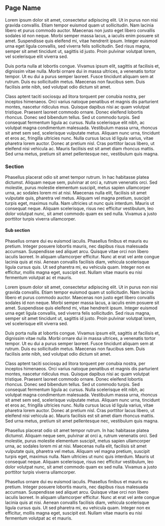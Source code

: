 ## Page Name

Lorem ipsum dolor sit amet, consectetur adipiscing elit. Ut in purus non nisi gravida convallis. Etiam tempor euismod quam ut sollicitudin. Nam lacinia libero et purus commodo auctor. Maecenas non justo eget libero convallis sodales id non neque. Morbi semper massa lacus, a iaculis enim posuere sit amet. Suspendisse quis eleifend mi, vitae hendrerit ipsum. Integer euismod urna eget ligula convallis, sed viverra felis sollicitudin. Sed risus magna, semper sit amet tincidunt ut, sagittis id justo. Proin pulvinar volutpat lorem, vel scelerisque elit viverra sed.

Duis porta nulla at lobortis congue. Vivamus ipsum elit, sagittis at facilisis et, dignissim vitae nulla. Morbi ornare dui in massa ultrices, a venenatis tortor tempor. Ut eu dui a purus semper laoreet. Fusce tincidunt aliquam sem at rutrum. Duis eu sollicitudin metus. Maecenas non faucibus sem. Duis facilisis ante nibh, sed volutpat odio dictum sit amet.

Class aptent taciti sociosqu ad litora torquent per conubia nostra, per inceptos himenaeos. Orci varius natoque penatibus et magnis dis parturient montes, nascetur ridiculus mus. Quisque dapibus nisi ac quam volutpat tristique. Praesent laoreet commodo ornare. Donec eleifend lobortis rhoncus. Donec sed bibendum tellus. Sed ut commodo turpis. Sed consequat fermentum ligula ac cursus. Nulla scelerisque elit nibh, ac volutpat magna condimentum malesuada. Vestibulum massa urna, rhoncus sit amet sem sed, scelerisque vulputate metus. Aliquam nunc urna, tincidunt et eros ac, fringilla ultricies nunc. Nulla cursus lacus id ligula varius, vitae pharetra lorem auctor. Donec at pretium nisl. Cras porttitor lacus libero, ut eleifend nisi vehicula ac. Mauris facilisis est sit amet diam rhoncus mattis. Sed urna metus, pretium sit amet pellentesque nec, vestibulum quis magna.

### Section

Phasellus placerat odio sit amet tempor rutrum. In hac habitasse platea dictumst. Aliquam neque sem, pulvinar at orci a, rutrum venenatis orci. Sed molestie, purus molestie elementum suscipit, metus sapien ullamcorper urna, ac sodales lorem mi at nisi. Maecenas nulla elit, facilisis sit amet vulputate quis, pharetra vel metus. Aliquam vel magna pretium, suscipit turpis eget, maximus nulla. Nam ultricies ut nunc quis interdum. Mauris ut consequat neque. Aliquam scelerisque, risus nec efficitur vestibulum, leo dolor volutpat nunc, sit amet commodo quam ex sed nulla. Vivamus a justo porttitor turpis viverra ullamcorper.

#### Sub section

Phasellus ornare dui eu euismod iaculis. Phasellus finibus et mauris eu pretium. Integer posuere lobortis mauris, nec dapibus risus malesuada accumsan. Suspendisse sed aliquet arcu. Quisque vitae orci non libero iaculis laoreet. In aliquam ullamcorper efficitur. Nunc at erat vel ante congue lacinia quis at nisi. Aenean convallis facilisis diam, vehicula scelerisque ligula cursus quis. Ut sed pharetra mi, eu vehicula quam. Integer non ex efficitur, mollis magna eget, suscipit est. Nullam vitae mauris eu nisi fermentum volutpat ac et mauris.

Lorem ipsum dolor sit amet, consectetur adipiscing elit. Ut in purus non nisi gravida convallis. Etiam tempor euismod quam ut sollicitudin. Nam lacinia libero et purus commodo auctor. Maecenas non justo eget libero convallis sodales id non neque. Morbi semper massa lacus, a iaculis enim posuere sit amet. Suspendisse quis eleifend mi, vitae hendrerit ipsum. Integer euismod urna eget ligula convallis, sed viverra felis sollicitudin. Sed risus magna, semper sit amet tincidunt ut, sagittis id justo. Proin pulvinar volutpat lorem, vel scelerisque elit viverra sed.

Duis porta nulla at lobortis congue. Vivamus ipsum elit, sagittis at facilisis et, dignissim vitae nulla. Morbi ornare dui in massa ultrices, a venenatis tortor tempor. Ut eu dui a purus semper laoreet. Fusce tincidunt aliquam sem at rutrum. Duis eu sollicitudin metus. Maecenas non faucibus sem. Duis facilisis ante nibh, sed volutpat odio dictum sit amet.

Class aptent taciti sociosqu ad litora torquent per conubia nostra, per inceptos himenaeos. Orci varius natoque penatibus et magnis dis parturient montes, nascetur ridiculus mus. Quisque dapibus nisi ac quam volutpat tristique. Praesent laoreet commodo ornare. Donec eleifend lobortis rhoncus. Donec sed bibendum tellus. Sed ut commodo turpis. Sed consequat fermentum ligula ac cursus. Nulla scelerisque elit nibh, ac volutpat magna condimentum malesuada. Vestibulum massa urna, rhoncus sit amet sem sed, scelerisque vulputate metus. Aliquam nunc urna, tincidunt et eros ac, fringilla ultricies nunc. Nulla cursus lacus id ligula varius, vitae pharetra lorem auctor. Donec at pretium nisl. Cras porttitor lacus libero, ut eleifend nisi vehicula ac. Mauris facilisis est sit amet diam rhoncus mattis. Sed urna metus, pretium sit amet pellentesque nec, vestibulum quis magna.

Phasellus placerat odio sit amet tempor rutrum. In hac habitasse platea dictumst. Aliquam neque sem, pulvinar at orci a, rutrum venenatis orci. Sed molestie, purus molestie elementum suscipit, metus sapien ullamcorper urna, ac sodales lorem mi at nisi. Maecenas nulla elit, facilisis sit amet vulputate quis, pharetra vel metus. Aliquam vel magna pretium, suscipit turpis eget, maximus nulla. Nam ultricies ut nunc quis interdum. Mauris ut consequat neque. Aliquam scelerisque, risus nec efficitur vestibulum, leo dolor volutpat nunc, sit amet commodo quam ex sed nulla. Vivamus a justo porttitor turpis viverra ullamcorper.

Phasellus ornare dui eu euismod iaculis. Phasellus finibus et mauris eu pretium. Integer posuere lobortis mauris, nec dapibus risus malesuada accumsan. Suspendisse sed aliquet arcu. Quisque vitae orci non libero iaculis laoreet. In aliquam ullamcorper efficitur. Nunc at erat vel ante congue lacinia quis at nisi. Aenean convallis facilisis diam, vehicula scelerisque ligula cursus quis. Ut sed pharetra mi, eu vehicula quam. Integer non ex efficitur, mollis magna eget, suscipit est. Nullam vitae mauris eu nisi fermentum volutpat ac et mauris.
